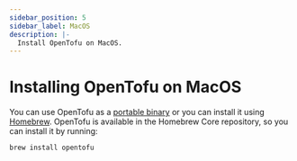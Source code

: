 ```yaml
---
sidebar_position: 5
sidebar_label: MacOS
description: |-
  Install OpenTofu on MacOS.
---
```


# Installing OpenTofu on MacOS

You can use OpenTofu as a [portable binary](portable.mdx) or you can install it using [Homebrew](https://formulae.brew.sh/formula/opentofu). OpenTofu is available in the Homebrew Core repository, so you can install it by running:

```
brew install opentofu
```
